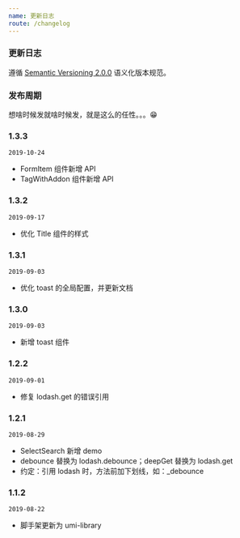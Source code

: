 ```yaml
---
name: 更新日志
route: /changelog
---
```


### 更新日志

遵循 [Semantic Versioning 2.0.0](https://semver.org/lang/zh-CN/) 语义化版本规范。

### 发布周期

想啥时候发就啥时候发，就是这么的任性。。。😁

### 1.3.3

`2019-10-24`

- FormItem 组件新增 API
- TagWithAddon 组件新增 API

### 1.3.2

`2019-09-17`

- 优化 Title 组件的样式

### 1.3.1

`2019-09-03`

- 优化 toast 的全局配置，并更新文档

### 1.3.0

`2019-09-03`

- 新增 toast 组件

### 1.2.2

`2019-09-01`

- 修复 lodash.get 的错误引用

### 1.2.1

`2019-08-29`

- SelectSearch 新增 demo
- debounce 替换为 lodash.debounce；deepGet 替换为 lodash.get
- 约定：引用 lodash 时，方法前加下划线，如：_debounce

### 1.1.2

`2019-08-22`

- 脚手架更新为 umi-library